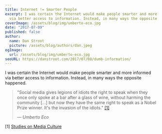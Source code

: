 ```yaml
---
title: Internet != Smarter People
excerpt: I was certain the Internet would make people smarter and more informed
  via better access to information. Instead, in many ways the opposite happened.
coverImage: /assets/blog/img/umberto-eco.jpg
date: "2017-07-09"
published: false
author:
  name: Dan Stroot
  picture: /assets/blog/authors/dan.jpeg
ogImage:
  url: /assets/blog/img/umberto-eco.jpg
seoURL: https://danstroot.com/2017/07/08/dumb-information/
---
```


I was certain the Internet would make people smarter and more informed via better access to information. Instead, in many ways the opposite happened.

> "Social media gives legions of idiots the right to speak when they once only spoke at a bar after a glass of wine, without harming the community [...] but now they have the same right to speak as a Nobel Prize winner. It's the invasion of the idiots." [[1]](#1)
>
> <cite>&mdash; Umberto Eco</cite>

<a id="1">[1]</a> [Studies on Media Culture](https://en.wikipedia.org/wiki/Umberto_Eco#Studies_on_media_culture)
